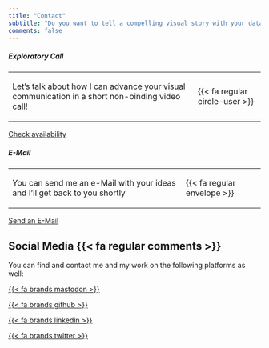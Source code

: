 ```yaml
---
title: "Contact"
subtitle: "Do you want to tell a compelling visual story with your data? Do you need a dataviz training? Let's talk!"
comments: false
---
```


::: {.grid}

::: {.g-col-12 .g-col-md-6}
<div class="card mb-2">
<div class="card-body">
<h5 class="card-title">Exploratory Call</h5>
<table>
<tr><td><p class="card-text">Let's talk about how I can advance your visual communication in a short non-binding video call!</p></td>
<td><span class="contact-icon">{{< fa regular circle-user >}}</span></td></tr>
</table>
<a href="https://meetfox.com/e/christian-gebhard" class="btn btn-warning stretched-link">Check availability</a>
</div>
</div>
:::

::: {.g-col-12 .g-col-md-6 .g-start-md-7}
<div class="card mb-2">
<div class="card-body">
<h5 class="card-title">E-Mail</h5>
<table>
<tr><td><p class="card-text">You can send me an e-Mail with your ideas and I'll get back to you shortly</p></td>
<td><span class="contact-icon">{{< fa regular envelope >}}</span></td></tr>
</table>
<a href="mailto:hello@christiangebhard.com" class="btn btn-warning stretched-link">Send an E-Mail</a>
</div>
</div>
:::

:::

## Social Media  {{< fa regular comments >}}
You can find and contact me and my work on the following platforms as well:

::: {.grid}
<a href="https://scicomm.xyz/@basepair" class="social-btn">{{< fa brands mastodon >}}</a>

<a href="https://github.com/nucleic-acid" class="social-btn">{{< fa brands github >}}</a>

<a href="https://www.linkedin.com/in/christian-gebhard-934b24275/" class="social-btn">{{< fa brands linkedin >}}</a>

<a href="https://twitter.com/c_gebhard" class="social-btn">{{< fa brands twitter >}}</a>

:::